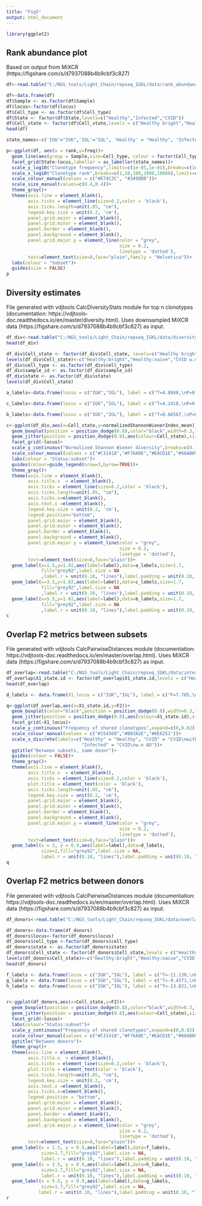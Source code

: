 ```yaml
---
title: "Fig5"
output: html_document
---
```


```r
library(ggplot2)
```

## Rank abundance plot 

Based on output from MiXCR (https://figshare.com/s/d7937088b4b9cbf3c827)

```r
df<-read.table("C:/NGS_tools/Light_Chain/repseq_IGKL/data/rank_abundance.tsv", header=T, sep = "\t")

df<-data.frame(df)
df$Sample <- as.factor(df$Sample)
df$locus<-factor(df$locus)
df$Cell_type <- as.factor(df$Cell_type)
df$State <- factor(df$State,levels=c("Healthy","Infected","CVID"))
df$Cell_state <- factor(df$Cell_state,levels = c("Healthy bright","Healthy naive","CVID bright","CVID naive","Infected bright","Infected naive"))
head(df)
```

```r
state_names<-c('IGK'="IGK",'IGL'="IGL", 'Healthy' = "Healthy", 'Infected' = "CVID w.o AD",'CVID' ="CVID with AD")

p<-ggplot(df, aes(x = rank,y=freq))+
  geom_line(aes(group = Sample,size=Cell_type, colour = factor(Cell_type)))+
  facet_grid(State~locus,labeller = as_labeller(state_names))+
  scale_y_log10("Clonotype frequency",limits=c(1e-05,1e-01),breaks=c(1e-05,1e-04,1e-03,1e-02,1e-01))+
  scale_x_log10("Clonotype rank",breaks=c(1,10,100,1000,10000),limits=c(1,10000))+
  scale_colour_manual(values = c("#E74C3C", "#3498DB"))+
  scale_size_manual(values=c(0.4,0.4))+
  theme_gray()+
  theme(axis.line = element_blank(),
        axis.ticks = element_line(size=0.2,color = 'black'),
        axis.ticks.length=unit(.05, "cm"),
        legend.key.size = unit(0.2, 'cm'),
        panel.grid.major = element_blank(),
        panel.grid.minor = element_blank(),
        panel.border = element_blank(),
        panel.background = element_blank(),
        panel.grid.major.y = element_line(color = "grey",
                                          size = 0.2,
                                          linetype = 'dotted'),
        text=element_text(size=8,face="plain",family = "Helvetica"))+
  labs(colour = "Subset")+
  guides(size = FALSE)
p
```

## Diversity estimates

File generated with vdjtools CalcDiversityStats module for top n clonotypes (documentation: https://vdjtools-doc.readthedocs.io/en/master/diversity.html). Uses downsampled MiXCR data (https://figshare.com/s/d7937088b4b9cbf3c827) as input.

```r
df_div<-read.table("C:/NGS_tools/Light_Chain/repseq_IGKL/data/diversity_aa_exact.tsv", header=T, sep = "\t")
head(df_div)
```

```r
df_div$Cell_state <- factor(df_div$Cell_state, levels=c("Healthy bright","Healthy naive","Infected bright","Infected naive", "CVID bright","CVID naive"))
levels(df_div$Cell_state)<-c("Healthy:bright","Healthy:naive","CVID w.o AD:bright","CVID w.o AD:naive","CVID with AD:bright","CVID with AD:naive")
df_div$cell_type <- as.factor(df_div$cell_type)
df_div$sample_id <- as.factor(df_div$sample_id)
df_div$state <- as.factor(df_div$state)
levels(df_div$Cell_state)
```

```r
a_labels<-data.frame(locus = c("IGK","IGL"), label = c("T=4.8948,\nP=0.002725,\ndiff=0.035481", "T=2.2393,\nP=0.06642,\ndiff=0.100811")) 

c_labels<-data.frame(locus = c("IGK","IGL"), label = c("T=4.2418,\nP=0.005429,\ndiff=0.0345627", "T=1.8563,\nP=0.1128,\ndiff=0.0835652"))

b_labels<-data.frame(locus = c("IGK","IGL"), label = c("T=0.66567,\nP=0.5182,\ndiff=0.0069001", "T=1.4502,\nP=0.1726,\ndiff=0.0589776"))

c<-ggplot(df_div,aes(x=Cell_state,y=normalizedShannonWienerIndex_mean))+
  geom_boxplot(position = position_dodge(0.8),color="black",width=0.3,lwd=0.4,outlier.shape = NA)+
  geom_jitter(position = position_dodge(0.8),aes(colour=Cell_state),size=1.5)+
  facet_grid(~locus)+
  scale_y_continuous("Normalized Shannon Wiener diversity",breaks=c(0.7,0.8,0.9,1.0),limits = c(0.7,1.03))+
  scale_colour_manual(values = c("#C31418","#F76A0E","#EACD1E","#66AB09","#137DE0","#8809B5"))+
  labs(colour = "Status:subset")+
  guides(colour=guide_legend(nrow=3,byrow=TRUE))+
  theme_gray()+
  theme(axis.line = element_blank(),
        axis.title.x  = element_blank(),
        axis.ticks = element_line(size=0.2,color = 'black'),
        axis.ticks.length=unit(.05, "cm"),
        axis.ticks.x=element_blank(),
        axis.text.x =element_blank(),
        legend.key.size = unit(0.2, 'cm'),
        legend.position="bottom",
        panel.grid.major = element_blank(),
        panel.grid.minor = element_blank(),
        panel.border = element_blank(),
        panel.background = element_blank(),
        panel.grid.major.y = element_line(color = "grey",
                                          size = 0.2,
                                          linetype = 'dotted'),
        text=element_text(size=8,face="plain"))+
  geom_label(x=1.5,y=1.02,aes(label=label),data=a_labels,size=1.7,
             fill="grey92",label.size = NA
             ,label.r = unit(0.10, "lines"),label.padding = unit(0.10, "lines"))+
  geom_label(x=3.5,y=1.02,aes(label=label),data=c_labels,size=1.7,
             fill="grey92",label.size = NA
             ,label.r = unit(0.10, "lines"),label.padding = unit(0.10, "lines"))+
  geom_label(x=5.5,y=1.02,aes(label=label),data=b_labels,size=1.7,
             fill="grey92",label.size = NA
             ,label.r = unit(0.10, "lines"),label.padding = unit(0.10, "lines"))
c
```

## Overlap F2 metrics between subsets

File generated with vdjtools CalcPairwiseDistances module (documentation: https://vdjtools-doc.readthedocs.io/en/master/overlap.html). Uses  MiXCR data (https://figshare.com/s/d7937088b4b9cbf3c827) as input.

```r
df_overlap<-read.table("C:/NGS_tools/Light_Chain/repseq_IGKL/data/intersect_batch_aa.tsv", header=T, sep = "\t")
df_overlap$X1_state.id <- factor(df_overlap$X1_state.id,levels = c("Healthy","Infected","CVID"))
head(df_overlap)
```

```r
d_labels <- data.frame(X1_locus = c("IGK","IGL"), label = c("F=7.705,\nP=0.00704","F=2.717,\nP=0.106"))

q<-ggplot(df_overlap,aes(x=X1_state.id,y=F2))+
  geom_boxplot(color="black",position = position_dodge(0.8),width=0.3,lwd=0.4,outlier.shape = NA)+
  geom_jitter(position = position_dodge(0.8),aes(colour=X1_state.id),size=1.5)+
  facet_grid(~X1_locus)+
  scale_y_continuous("Frequency of shared clonotypes",expand=c(0,0.02),breaks=c(0,0.25,0.5,0.75,1.0),limits=c(0,1))+
  scale_colour_manual(values = c("#154360","#B03A2E","#0E6251"))+
  scale_x_discrete(labels=c("Healthy" = "Healthy", "CVID" = "CVID\nwith AD",
                            "Infected" = "CVID\nw.o AD"))+
  ggtitle("Between subsets, same donor")+
  guides(colour = FALSE)+
  theme_gray()+
  theme(axis.line = element_blank(),
        axis.title.x  = element_blank(),
        axis.ticks = element_line(size=0.2,color = 'black'),
        plot.title = element_text(color = 'black'),
        axis.ticks.length=unit(.05, "cm"),
        legend.key.size = unit(0.2, 'cm'),
        panel.grid.major = element_blank(),
        panel.grid.minor = element_blank(),
        panel.border = element_blank(),
        panel.background = element_blank(),
        panel.grid.major.y = element_line(color = "grey",
                                          size = 0.2,
                                          linetype = 'dotted'),
        text=element_text(size=8,face="plain"))+
  geom_label(x = 3, y = 0.9,aes(label=label),data=d_labels,
             size=2,fill="grey92",label.size = NA,
             label.r = unit(0.10, "lines"),label.padding = unit(0.10, "lines"))
q
```

## Overlap F2 metrics between donors

File generated with vdjtools CalcPairwiseDistances module (documentation: https://vdjtools-doc.readthedocs.io/en/master/overlap.html). Uses MiXCR data (https://figshare.com/s/d7937088b4b9cbf3c827) as input.

```r
df_donors<-read.table("C:/NGS_tools/Light_Chain/repseq_IGKL/data/overlap_between_donors.tsv", header=T, sep = "\t")

df_donors<-data.frame(df_donors)
df_donors$locus<-factor(df_donors$locus)
df_donors$cell_type <-factor(df_donors$cell_type)
df_donors$state <- as.factor(df_donors$state)
df_donors$Cell_state <- factor(df_donors$Cell_state,levels = c("Healthy bright","Healthy naive", "Infected bright","Infected naive","CVID bright","CVID naive"))
levels(df_donors$Cell_state)<-c("Healthy:bright","Healthy:naive","CVID w.o AD:bright","CVID w.o AD:naive","CVID with AD:bright","CVID with AD:naive")
head(df_donors)
```

```r
f_labels <- data.frame(locus = c("IGK","IGL"), label = c("T=-11.138,\nP=5.868e-07,\ndiff=-0.3908849","T=-4.4966,\nP=0.001149,\ndiff=-0.3719602"))
g_labels <- data.frame(locus = c("IGK","IGL"), label = c("T=-9.4371,\nP=9.993e-12,\ndiff=-0.2660398","T=-5.28,\nP=4.832e-06,\ndiff=-0.2117583"))
h_labels <- data.frame(locus = c("IGK","IGL"), label = c("T=-13.021,\nP=1.35e-07,\ndiff=-0.3827802","T=-4.2541,\nP=0.001679,\ndiff=-0.3912764"))


r<-ggplot(df_donors,aes(x=Cell_state,y=F2))+
  geom_boxplot(position = position_dodge(0.8),color="black",width=0.3,lwd=0.4,outlier.shape = NA)+
  geom_jitter(position = position_dodge(0.8),aes(colour=Cell_state),size=1.5)+
  facet_grid(~locus)+
  labs(colour="Status:subset")+
  scale_y_continuous("Frequency of shared clonotypes",expand=c(0,0.02),breaks=c(0,0.25,0.50,0.75,1),limits = c(0,1.03))+
  scale_colour_manual(values = c("#C31418","#F76A0E","#EACD1E","#66AB09","#137DE0","#8809B5"))+
  ggtitle("Between donors")+
  theme_gray()+
  theme(axis.line = element_blank(),
        axis.title.x  = element_blank(),
        axis.ticks = element_line(size=0.2,color = 'black'),
        plot.title = element_text(color = 'black'),
        axis.ticks.length=unit(.05, "cm"),
        legend.key.size = unit(0.2, 'cm'),
        axis.text.x =element_blank(),
        axis.ticks.x=element_blank(),
        legend.position = "bottom",
        panel.grid.major = element_blank(),
        panel.grid.minor = element_blank(),
        panel.border = element_blank(),
        panel.background = element_blank(),
        panel.grid.major.y = element_line(color = "grey",
                                          size = 0.2,
                                          linetype = 'dotted'),
        text=element_text(size=8,face="plain"))+
  geom_label(x = 1.5, y = 0.9,aes(label=label),data=f_labels,
             size=1.7,fill="grey92",label.size = NA,
             label.r = unit(0.10, "lines"),label.padding = unit(0.10, "lines"))+
  geom_label(x = 3.5, y = 0.9,aes(label=label),data=h_labels,
             size=1.7,fill="grey92",label.size = NA,
             label.r = unit(0.10, "lines"),label.padding = unit(0.10, "lines"))+
  geom_label(x = 5.5, y = 0.9,aes(label=label),data=g_labels,
             size=1.7,fill="grey92",label.size = NA,
            label.r = unit(0.10, "lines"),label.padding = unit(0.10, "lines"))
r
```